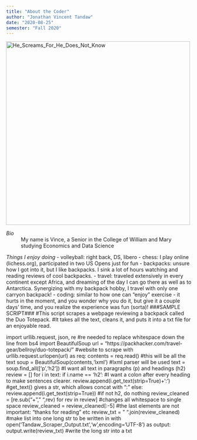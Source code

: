 ```yaml
---
title: "About the Coder"
author: "Jonathan Vincent Tandaw"
date: "2020-08-25"
semester: "Fall 2020"
---
```

![](https://i.kym-cdn.com/photos/images/original/001/511/537/e08.png "He_Screams_For_He_Does_Not_Know"){width=500 height=500}

*Bio*
: My name is Vince, a Senior in the College of William and Mary studying Economics and Data Science

*Things I enjoy doing*
  - volleyball: right back, DS, libero
  - chess: I play online (lichess.org), participated in two US Opens just for fun
  - backpacks: unsure how I got into it, but I like backpacks. I sink a lot of hours watching and reading reviews of cool backpacks.
  - travel: traveled extensively in every continent except Africa, and dreaming of the day I can go there as well as to Antarctica. Synergizing with my backpack hobby, I travel with only one carryon backpack!
  - coding: similar to how one can "enjoy" exercise - it hurts in the moment, and you wonder why you do it, but give it a couple days' time, and you realize the experience was fun (sorta)!
###SAMPLE SCRIPT###
#This script scrapes a webpage reviewing a backpack called the Duo Totepack. 
#It takes all the text, cleans it, and puts it into a txt file for an enjoyable read.

import urllib.request, json, re #re needed to replace whitespace down the line
from bs4 import BeautifulSoup
url = "https://packhacker.com/travel-gear/bellroy/duo-totepack/" #website to scrape
with urllib.request.urlopen(url) as req:
    contents = req.read() #this will be all the text
soup = BeautifulSoup(contents,'lxml') #lxml parser will be used
text = soup.find_all(['p','h2']) #I want all text in paragraphs (p) and headings (h2)
review = []
for i in text:
    if i.name == 'h2': #I want a colon after every heading to make sentences clearer.
        review.append(i.get_text(strip=True)+':') #get_text() gives a str, which allows concat with ":"
    else:
        review.append(i.get_text(strip=True)) #if not h2, do nothing
review_cleaned = [re.sub("\s+"," ",rev) for rev in review] #changes all whitespace to single space
review_cleaned = review_cleaned[:-5] #the last elements are not important: "thanks for reading" etc
review_txt = " ".join(review_cleaned) #make list into one long str to be written in 
with open('Tandaw_Scraper_Output.txt','w',encoding='UTF-8') as output:
    output.write(review_txt) #write the long str into a txt